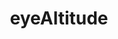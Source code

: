 ---
title: eyeAltitude
description: eyeAltitude
sidebar:
  label: eyeAltitude
  order: 1
  badge:
    text: Outdated
    variant: caution
---